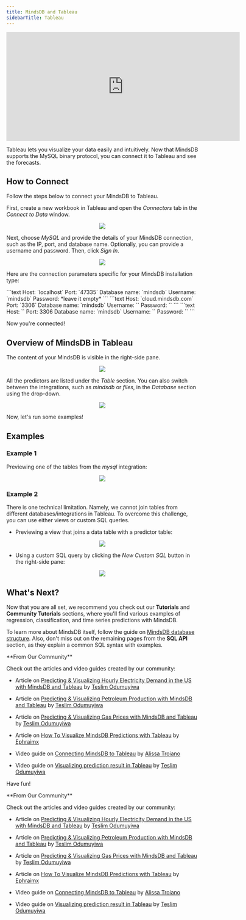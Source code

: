 ```yaml
---
title: MindsDB and Tableau
sidebarTitle: Tableau
---
```


<iframe
  className="w-full h-96"
  width="613"
  height="286"
  src="https://www.youtube.com/embed/eUiBVrm85v4"
  title="Connect using Tableau"
  frameborder="0"
  allow="accelerometer; autoplay; clipboard-write; encrypted-media; gyroscope; picture-in-picture"
  allowfullscreen
></iframe>

Tableau lets you visualize your data easily and intuitively. Now that MindsDB
supports the MySQL binary protocol, you can connect it to Tableau and see the
forecasts.

## How to Connect

Follow the steps below to connect your MindsDB to Tableau.

First, create a new workbook in Tableau and open the _Connectors_ tab in the
_Connect to Data_ window.

<p align="center">
  <img src="/assets/connect_tableau.png" />
</p>

Next, choose _MySQL_ and provide the details of your MindsDB connection, such as
the IP, port, and database name. Optionally, you can provide a username and
password. Then, click _Sign In_.

<p align="center">
  <img src="/assets/connect_tableau_2.png" />
</p>

Here are the connection parameters specific for your MindsDB installation type:

<Tabs>
    <Tab title="Local MindsDB">
      ```text
      Host: `localhost`
      Port: `47335`
      Database name: `mindsdb`
      Username: `mindsdb`
      Password: *leave it empty*
      ```
    </Tab>
    <Tab title="MindsDB Cloud">
      ```text
      Host: `cloud.mindsdb.com`
      Port: `3306`
      Database name: `mindsdb`
      Username: `<your MindsDB Cloud username>`
      Password: `<your MindsDB Cloud password>`
      ```
    </Tab>
    <Tab title="MindsDB Pro">
      ```text
      Host: `<dedicated instace ip>`
      Port: 3306
      Database name: `mindsdb`
      Username: `<your MindsDB Cloud username>`
      Password: `<your MindsDB Cloud password>`
      ```
    </Tab>
</Tabs>

Now you're connected!

## Overview of MindsDB in Tableau

The content of your MindsDB is visible in the right-side pane.

<p align="center">
  <img src="/assets/connect_tableau_3.png" />
</p>

All the predictors are listed under the _Table_ section. You can also switch
between the integrations, such as _mindsdb_ or _files_, in the _Database_
section using the drop-down.

<p align="center">
  <img src="/assets/connect_tableau_4.png" />
</p>

Now, let's run some examples!

## Examples

### Example 1

Previewing one of the tables from the _mysql_ integration:

<p align="center">
  <img src="/assets/connect_tableau_5.png" />
</p>

### Example 2

There is one technical limitation. Namely, we cannot join tables from different
databases/integrations in Tableau. To overcome this challenge, you can use
either views or custom SQL queries.

- Previewing a view that joins a data table with a predictor table:

<p align="center">
  <img src="/assets/connect_tableau_6.png" />
</p>

- Using a custom SQL query by clicking the _New Custom SQL_ button in the
  right-side pane:

<p align="center">
  <img src="/assets/connect_tableau_7.png" />
</p>

## What's Next?

Now that you are all set, we recommend you check out our **Tutorials** and
**Community Tutorials** sections, where you'll find various examples of
regression, classification, and time series predictions with MindsDB.

To learn more about MindsDB itself, follow the guide on
[MindsDB database structure](/sql/table-structure/). Also, don't miss out on the
remaining pages from the **SQL API** section, as they explain a common SQL
syntax with examples.

<Tip>
**From Our Community**

Check out the articles and video guides created by our community:

- Article on [Predicting & Visualizing Hourly Electricity Demand in the US with MindsDB and Tableau](https://teslimodus.medium.com/predicting-visualizing-hourly-electricity-demand-in-the-us-with-mindsdb-and-tableau-126d1c74d860)
  by [Teslim Odumuyiwa](https://teslimodus.medium.com/)

- Article on [Predicting & Visualizing Petroleum Production with MindsDB and Tableau](https://dev.to/tesprogram/predicting-visualizing-petroleum-production-with-mindsdb-and-tableau-373f)
  by [Teslim Odumuyiwa](https://github.com/Tes-program)

- Article on [Predicting & Visualizing Gas Prices with MindsDB and Tableau](https://dev.to/tesprogram/predicting-visualizing-gas-prices-with-mindsdb-and-tableau-d1p)
  by [Teslim Odumuyiwa](https://github.com/Tes-program)

- Article on [How To Visualize MindsDB Predictions with Tableau](https://dev.to/ephraimx/how-to-visualize-mindsdb-predictions-with-tableau-2bpd)
  by [Ephraimx](https://dev.to/ephraimx)

- Video guide on [Connecting MindsDB to Tableau](https://www.youtube.com/watch?v=eUiBVrm85v4)
  by [Alissa Troiano](https://github.com/alissatroiano)

- Video guide on [Visualizing prediction result in Tableau](https://youtu.be/4aio-8kNbOo) by
  [Teslim Odumuyiwa](https://github.com/Tes-program)
</Tip>

Have fun!

<Tip>
**From Our Community**

Check out the articles and video guides created by our community:

- Article on [Predicting & Visualizing Hourly Electricity Demand in the US with MindsDB and Tableau](https://teslimodus.medium.com/predicting-visualizing-hourly-electricity-demand-in-the-us-with-mindsdb-and-tableau-126d1c74d860)
  by [Teslim Odumuyiwa](https://teslimodus.medium.com/)

- Article on [Predicting & Visualizing Petroleum Production with MindsDB and Tableau](https://dev.to/tesprogram/predicting-visualizing-petroleum-production-with-mindsdb-and-tableau-373f)
  by [Teslim Odumuyiwa](https://github.com/Tes-program)

- Article on [Predicting & Visualizing Gas Prices with MindsDB and Tableau](https://dev.to/tesprogram/predicting-visualizing-gas-prices-with-mindsdb-and-tableau-d1p)
  by [Teslim Odumuyiwa](https://github.com/Tes-program)

- Article on [How To Visualize MindsDB Predictions with Tableau](https://dev.to/ephraimx/how-to-visualize-mindsdb-predictions-with-tableau-2bpd)
  by [Ephraimx](https://dev.to/ephraimx)

- Video guide on [Connecting MindsDB to Tableau](https://www.youtube.com/watch?v=eUiBVrm85v4)
  by [Alissa Troiano](https://github.com/alissatroiano)

- Video guide on [Visualizing prediction result in Tableau](https://youtu.be/4aio-8kNbOo) by
  [Teslim Odumuyiwa](https://github.com/Tes-program)
</Tip>
